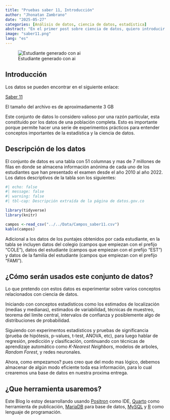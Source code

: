 ```yaml
---
title: "Pruebas saber 11, Introducción"
author: "Jhonatan Zambrano"
date: "2025-05-27"
categories: [Análisis de datos, ciencia de datos, estadística]
abstract: "En el primer post sobre ciencia de datos, quiero introducir un conjunto de datos que considero realmente valioso, los resultados de las pruebas Saber 11 durante varios años en Colombia."
image: "saber11.png"
lang: "es"
---
```


![Estudiante generado con ai](saber11.png)


## Introducción

Los datos se pueden encontrar en el siguiente enlace:

[Saber 11](https://www.datos.gov.co/Educaci-n/Resultados-nicos-Saber-11/kgxf-xxbe/data_preview)

:::{.callout-warning}
El tamaño del archivo es de aproximadamente 3 GB
:::

Este conjunto de datos lo considero valioso por una razón particular, esta constituido por los datos de una población completa. Esto es importante porque permite hacer una serie de experimentos prácticos para entender conceptos importantes de la estadística y la ciencia de datos.

## Descripción de los datos

El conjunto de datos es una tabla con 51 columnas y mas de 7 millones de filas en donde se almacena información anónima de cada uno de los estudiantes que han presentado el examen desde el año 2010 al año 2022. Los datos descriptivos de la tabla son los siguientes:

```r
#| echo: false
#| message: false
#| warning: false
#| tbl-cap: Descripción extraída de la página de datos.gov.co

library(tidyverse)
library(knitr)

campos <-read_csv("../../Data/Campos_saber11.csv")
kable(campos)

```

Adicional a los datos de los puntajes obtenidos por cada estudiante, en la tabla se incluyen datos del colegio (campos que empiezan con el prefijo "COLE"), datos del estudiante (campos que empiezan con el prefijo "EST") y datos de la familia del estudiante (campos que empiezan con el prefijo "FAMI").

## ¿Cómo serán usados este conjunto de datos?

Lo que pretendo con estos datos es experimentar sobre varios conceptos relacionados con ciencia de datos. 

Iniciando con conceptos estadísticos como los estimados de localización (medias y medianas), estimados de variabilidad, técnicas de muestreo, teorema del limite central, intervalos de confianza y posiblemente algo de distribuciones de probabilidad.

Siguiendo con experimentos estadísticos y pruebas de significancia (prueba de hipótesis, p-values, t-test, ANOVA, etc), para luego hablar de regresión, predicción y clasificación, continuando con técnicas de aprendizaje automático como *K-Nearest Neighbors*, modelos de arboles, *Random Forest*,  y redes neuronales.

Ahora, como empezamos? pues creo que del modo mas lógico, debemos almacenar de algún modo eficiente toda esa información, para lo cual crearemos una base de datos en nuestra proxima entrega.

## ¿Que herramienta usaremos?

Este Blog lo estoy desarrollando usando [Positron](https://positron.posit.co/) como IDE, [Quarto](https://quarto.org/) como herramienta de publicación, [MariaDB](https://mariadb.org/) para base de datos, [MySQL](https://www.mysql.com/) y [R](https://www.r-project.org/) como lenguaje de programación.